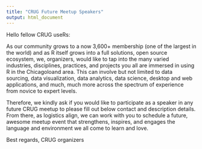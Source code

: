 ```yaml
---
title: "CRUG Future Meetup Speakers"
output: html_document
---
```



Hello fellow CRUG useRs:

As our community grows to a now 3,600+ membership (one of the largest in the world) and as R itself grows into a full solutions, open source ecosystem, we, organizers, would like to tap into the many varied industries, disciplines, practices, and projects you all are immersed in using R in the Chicagoloand area. This can involve but not limited to data sourcing, data visualization, data analytics, data science, desktop and web applications, and much, much more across the spectrum of experience from novice to expert levels.

Therefore, we kindly ask if you would like to participate as a speaker in any future CRUG meetup to please fill out below contact and description details. From there, as logistics align, we can work with you to schedule a future, awesome meetup event that strengthens, inspires, and engages the language and environment we all come to learn and love.

Best regards,
CRUG organizers
